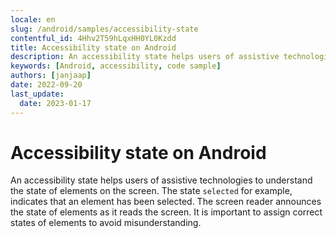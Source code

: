```yaml
---
locale: en
slug: /android/samples/accessibility-state
contentful_id: 4Hhv2T59hLqxHH0YL0Kzdd
title: Accessibility state on Android
description: An accessibility state helps users of assistive technologies to understand the state of elements on the screen.
keywords: [Android, accessibility, code sample]
authors: [janjaap]
date: 2022-09-20
last_update:
  date: 2023-01-17
---
```


# Accessibility state on Android

An accessibility state helps users of assistive technologies to understand the state of elements on the screen. The state `selected` for example, indicates that an element has been selected. The screen reader announces the state of elements as it reads the screen. It is important to assign correct states of elements to avoid misunderstanding.

<CodeSample id="accessibility-state" platform="android" locale="en"/>
